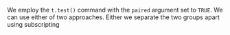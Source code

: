 We employ the `t.test()` command with the `paired` argument set to `TRUE`. We can use either of two approaches.
Either we separate the two groups apart using subscripting 

